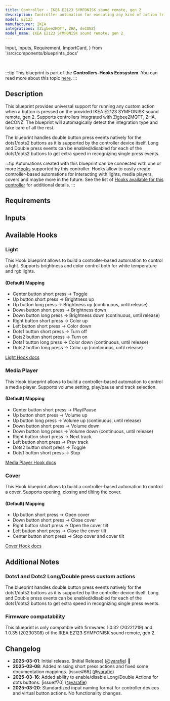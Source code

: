 ```yaml
---
title: Controller - IKEA E2123 SYMFONISK sound remote, gen 2
description: Controller automation for executing any kind of action triggered by the provided IKEA E2123 SYMFONISK sound remote, gen 2. Supports Zigbee2MQTT, ZHA, deCONZ.
model: E2123
manufacturer: IKEA
integrations: [Zigbee2MQTT, ZHA, deCONZ]
model_name: IKEA E2123 SYMFONISK sound remote, gen 2
---
```


  Input,
  Inputs,
  Requirement,
  ImportCard,
} from '/src/components/blueprints_docs'

<ImportCard id='ikea_e2123' category='controllers' />

<br />

:::tip
This blueprint is part of the **Controllers-Hooks Ecosystem**. You can read more about this topic [here](/docs/controllers-hooks-ecosystem).
:::

## Description

This blueprint provides universal support for running any custom action when a button is pressed on the provided IKEA E2123 SYMFONISK sound remote, gen 2. Supports controllers integrated with Zigbee2MQTT, ZHA, deCONZ. The blueprint will automagically detect the integration type and take care of all the rest.

The blueprint handles double button press events natively for the dots1/dots2 buttons as it is supported by the controller device itself.
Long and Double press events can be enabled/disabled for each of the dots1/dots2 buttons to get extra speed in recognizing single press events.

:::tip
Automations created with this blueprint can be connected with one or more [Hooks](/docs/blueprints/hooks) supported by this controller.
Hooks allow to easily create controller-based automations for interacting with lights, media players, covers and maybe more in the future. See the list of [Hooks available for this controller](/docs/blueprints/controllers/ikea_e2123#available-hooks) for additional details.
:::

## Requirements

<Requirement id='zigbee2mqtt' />
<Requirement id='zha' />
<Requirement id='deconz' />

## Inputs

<Inputs category='controllers' id='ikea_e2123' />

## Available Hooks

### Light

This Hook blueprint allows to build a controller-based automation to control a light. Supports brightness and color control both for white temperature and rgb lights.

#### (Default) Mapping

- Center button short press -> Toggle
- Up button short press -> Brightness up
- Up button long press -> Brightness up (continuous, until release)
- Down button short press -> Brightness down
- Down button long press -> Brightness down (continuous, until release)
- Right button short press -> Color up
- Left button short press -> Color down
- Dots1 button short press -> Turn off
- Dots2 button short press -> Turn on
- Dots1 button long press -> Color down (continuous, until release)
- Dots2 button long press -> Color up (continuous, until release)

[Light Hook docs](/docs/blueprints/hooks/light)

### Media Player

This Hook blueprint allows to build a controller-based automation to control a media player. Supports volume setting, play/pause and track selection.

#### (Default) Mapping

- Center button short press -> Play/Pause
- Up button short press -> Volume up
- Up button long press -> Volume up (continuous, until release)
- Down button short press -> Volume down
- Down button long press -> Volume down (continuous, until release)
- Right button short press -> Next track
- Left button short press -> Prev track
- Dots2 button short press -> Toggle
- Dots1 button short press -> Stop

[Media Player Hook docs](/docs/blueprints/hooks/media_player)

### Cover

This Hook blueprint allows to build a controller-based automation to control a cover. Supports opening, closing and tilting the cover.

#### (Default) Mapping

- Up button short press -> Open cover
- Down button short press -> Close cover
- Right button short press -> Open the cover tilt
- Left button short press -> Close the cover tilt
- Center button short press -> Stop cover and cover tilt

[Cover Hook docs](/docs/blueprints/hooks/cover)

## Additional Notes

### Dots1 and Dots2 Long/Double press custom actions

The blueprint handles double button press events natively for the dots1/dots2 buttons as it is supported by the controller device itself.
Long and Double press events can be enabled/disabled for each of the dots1/dots2 buttons to get extra speed in recognizing single press events.

### Firmware compatability

This blueprint is only compatible with firmwares 1.0.32 (20221219) and 1.0.35 (20230308) of the IKEA E2123 SYMFONISK sound remote, gen 2.

## Changelog

- **2025-03-01**: Initial release. [Initial Release] ([@yarafie](https://github.com/yarafie)) :tada:
- **2025-03-08**: Added missing short press actions and fixed some documentation mappings. [issue#66] ([@yarafie](https://github.com/yarafie))
- **2025-03-16**: Added ability to enable/disable Long/Double Actions for dots buttons. [issue#70] ([@yarafie](https://github.com/yarafie))
- **2025-03-20**: Standardized input naming format for controller devices and virtual button actions. No functionality changes.

